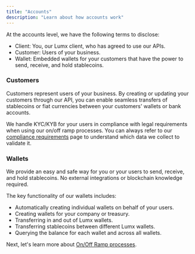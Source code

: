 ```yaml
---
title: "Accounts"
description: "Learn about how accounts work"
---
```


At the accounts level, we have the following terms to disclose:

- Client: You, our Lumx client, who has agreed to use our APIs.
- Customer: Users of your business.
- Wallet: Embedded wallets for your customers that have the power to send, receive, and hold stablecoins.

### Customers

Customers represent users of your business. By creating or updating your customers through our API, you can enable seamless transfers of stablecoins or fiat currencies between your customers' wallets or bank accounts.

We handle KYC/KYB for your users in compliance with legal requirements when using our on/off ramp processes. You can always refer to our [compliance requirements](https://docs.lumx.io/compliance/compliance-requirements) page to understand which data we collect to validate it.

### Wallets

We provide an easy and safe way for you or your users to send, receive, and hold stablecoins. No external integrations or blockchain knowledge required.

The key functionality of our wallets includes:

- Automatically creating individual wallets on behalf of your users.
- Creating wallets for your company or treasury.
- Transferring in and out of Lumx wallets.
- Transferring stablecoins between different Lumx wallets.
- Querying the balance for each wallet and across all wallets.

Next, let's learn more about [On/Off Ramp processes](/concepts/orchestration).